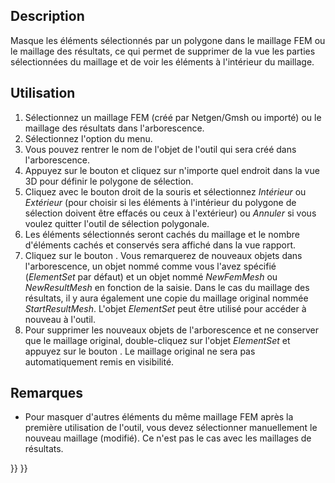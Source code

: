 <languages/>

{{Docnav/fr
|[[FEM_MeshGroup/fr|Grouper un maillage]]
|[[FEM_FemMesh2Mesh/fr|Maillage FEM en maillage surfacique]]
|[[FEM_Workbench/fr|Atelier FEM]]
|IconL=FEM_MeshGroup.svg
|IconR=FEM_FemMesh2Mesh.svg
|IconC=Workbench_FEM.svg
}}

{{GuiCommand/fr
|Name=FEM CreateElementsSet
|Name/fr=FEM Effacer des éléments
|MenuLocation=Maillage → Effacer des éléments
|Workbenches=[[FEM_Workbench/fr|FEM]]
|Version=1.0
|SeeAlso=[[FEM_tutorial/fr|FEM Tutoriel]]
}}

==Description==

Masque les éléments sélectionnés par un polygone dans le maillage FEM ou le maillage des résultats, ce qui permet de supprimer de la vue les parties sélectionnées du maillage et de voir les éléments à l'intérieur du maillage.

<span id="Usage"></span>
==Utilisation==

# Sélectionnez un maillage FEM (créé par Netgen/Gmsh ou importé) ou le maillage des résultats dans l'arborescence.
# Sélectionnez l'option {{MenuCommand|Maillage → [[Image:FEM_CreateElementsSet.svg|16px]] Effacer les éléments}} du menu.
# Vous pouvez rentrer le nom de l'objet de l'outil qui sera créé dans l'arborescence.
# Appuyez sur le bouton {{Button|Polygone}} et cliquez sur n'importe quel endroit dans la vue 3D pour définir le polygone de sélection.
# Cliquez avec le bouton droit de la souris et sélectionnez ''Intérieur'' ou ''Extérieur'' (pour choisir si les éléments à l'intérieur du polygone de sélection doivent être effacés ou ceux à l'extérieur) ou ''Annuler'' si vous voulez quitter l'outil de sélection polygonale.
# Les éléments sélectionnés seront cachés du maillage et le nombre d'éléments cachés et conservés sera affiché dans la vue rapport.
# Cliquez sur le bouton {{Button|OK}}. Vous remarquerez de nouveaux objets dans l'arborescence, un objet nommé comme vous l'avez spécifié (''ElementSet'' par défaut) et un objet nommé ''NewFemMesh'' ou ''NewResultMesh'' en fonction de la saisie. Dans le cas du maillage des résultats, il y aura également une copie du maillage original nommée ''StartResultMesh''. L'objet ''ElementSet'' peut être utilisé pour accéder à nouveau à l'outil.
# Pour supprimer les nouveaux objets de l'arborescence et ne conserver que le maillage original, double-cliquez sur l'objet ''ElementSet'' et appuyez sur le bouton {{Button|Restaurer}}. Le maillage original ne sera pas automatiquement remis en visibilité.

<span id="Notes"></span>
==Remarques==

* Pour masquer d'autres éléments du même maillage FEM après la première utilisation de l'outil, vous devez sélectionner manuellement le nouveau maillage (modifié). Ce n'est pas le cas avec les maillages de résultats.


{{Docnav/fr
|[[FEM_MeshGroup/fr|Grouper un maillage]]
|[[FEM_FemMesh2Mesh/fr|Maillage FEM en maillage surfacique]]
|[[FEM_Workbench/fr|Atelier FEM]]
|IconL=FEM_MeshGroup.svg
|IconR=FEM_FemMesh2Mesh.svg
|IconC=Workbench_FEM.svg
}}

{{FEM_Tools_navi{{#translation:}}}}
{{Userdocnavi{{#translation:}}}}